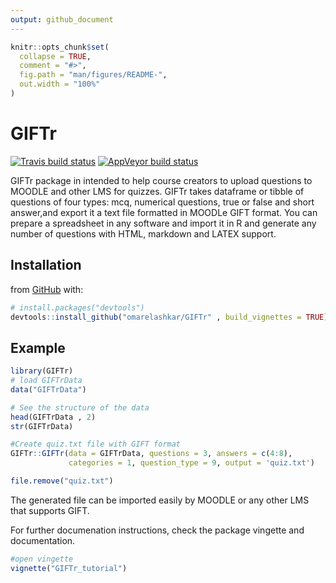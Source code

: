 ```yaml
---
output: github_document
---
```


<!-- README.md is generated from README.Rmd. Please edit that file -->

```r
knitr::opts_chunk$set(
  collapse = TRUE,
  comment = "#>",
  fig.path = "man/figures/README-",
  out.width = "100%"
)
```
# GIFTr

<!-- badges: start -->
[![Travis build status](https://travis-ci.org/omarelashkar/GIFTr.svg?branch=master)](https://travis-ci.org/omarelashkar/GIFTr)
[![AppVeyor build status](https://ci.appveyor.com/api/projects/status/github/omarelashkar/GIFTr?branch=master&svg=true)](https://ci.appveyor.com/project/omarelashkar/GIFTr)
<!-- badges: end -->

GIFTr package in intended to help course creators to upload questions to MOODLE and other LMS for quizzes. GIFTr takes dataframe or tibble of questions of four types: mcq, numerical questions, true or false and short answer,and export it a text file formatted in MOODLe GIFT format. You can prepare a spreadsheet in any software and import it in R and generate any number of questions with HTML, markdown and LATEX support.

## Installation


from [GitHub](https://github.com/) with:

``` r
# install.packages("devtools")
devtools::install_github("omarelashkar/GIFTr" , build_vignettes = TRUE)
```
## Example


```r
library(GIFTr)
# load GIFTrData
data("GIFTrData")

# See the structure of the data
head(GIFTrData , 2)
str(GIFTrData)

#Create quiz.txt file with GIFT format 
GIFTr::GIFTr(data = GIFTrData, questions = 3, answers = c(4:8), 
             categories = 1, question_type = 9, output = 'quiz.txt')
```

```r
file.remove("quiz.txt")
```

The generated file can be imported easily by MOODLE or any other LMS that supports GIFT.

For further documenation instructions, check the package vingette and documentation.

```r
#open vingette
vignette("GIFTr_tutorial")
```
